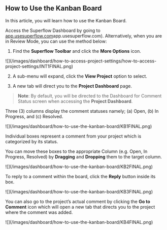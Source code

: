 ## How to Use the Kanban Board

In this article, you will learn how to use the Kanban Board.

Access the Superflow Dashboard by going to [app.usesuperflow.com](app.usesuperflow.com)app.usesuperflow.com). Alternatively, when you are in Review Mode, you can use the method below:

1. Find the **Superflow Toolbar** and click the **More Options** icon.

<Frame>
![](/images/dashboard/how-to-access-project-settings/how-to-access-project-settings/INT1FINAL.png)
</Frame>

2. A sub-menu will expand, click the **View Project** option to select.

3. A new tab will direct you to the **Project Dashboard** page.

> **Note**: By default, you will be directed to the Dashboard for Comment Status screen when accessing the **Project Dashboard**.

Three (3) columns display the comment statuses namely; (a) Open, (b) In Progress, and (c) Resolved.

<Frame>
![](/images/dashboard/how-to-use-the-kanban-board/KB1FINAL.png)
</Frame>

Individual boxes represent a comment from your project which is categorized by its status.

You can move these boxes to the appropriate Column (e.g. Open, In Progress, Resolved) by **Dragging** and **Dropping** them to the target column.

<Frame>
![](/images/dashboard/how-to-use-the-kanban-board/KB2FINAL.png)
</Frame>

To reply to a comment within the board, click the **Reply** button inside its box.

<Frame>
![](/images/dashboard/how-to-use-the-kanban-board/KB3FINAL.png)
</Frame>


You can also go to the project’s actual comment by clicking the **Go to Comment** icon which will open a new tab that directs you to the project where the comment was added.

<Frame>
![](/images/dashboard/how-to-use-the-kanban-board/KB4FINAL.png)
</Frame>



